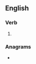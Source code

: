 {{also|saíde}}
==English==

===Verb===
{{head|en|verb form}}

# {{lb|en|obsolete}} {{en-past of|saye}}

===Anagrams===
* {{anagrams|en|A-side|Daise|Desai|Sadie|aides|aside|daies|ideas}}
